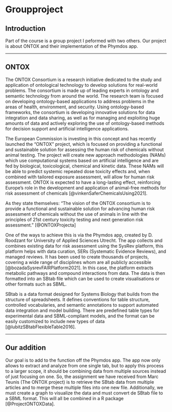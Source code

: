 # Groupproject

## Introduction {-}

Part of the course is a group project I peformed with two others. Our project is about ONTOX and their implementation of the Phymdos app.

----

## ONTOX {-}

The ONTOX Consortium is a research initiative dedicated to the study and application of ontological technology to develop solutions for real-world problems. The consortium is made up of leading experts in ontology and semantic technology from around the world. The research team is focused on developing ontology-based applications to address problems in the areas of health, environment, and security. Using ontology-based frameworks, the consortium is developing innovative solutions for data integration and data sharing, as well as for managing and exploiting huge amounts of data and actively exploring the use of ontology-based methods for decision support and artificial intelligence applications. 

The European Commission is investing in this concept and has recently launched the "ONTOX" project, which is focused on providing a functional and sustainable solution for assessing the human risk of chemicals without animal testing. The project will create new approach methodologies (NAMs) which use computational systems based on artificial intelligence and are fed by biological, toxicological, chemical and kinetic data. These NAMs will be able to predict systemic repeated dose toxicity effects and, when combined with tailored exposure assessment, will allow for human risk assessment. ONTOX is expected to have a long-lasting effect, reinforcing Europe's role in the development and application of animal-free methods for risk assessment of chemicals [@vinkenSaferChemicalsUsing2021].

As they state themselves: “The vision of the ONTOX consortium is to provide a functional and sustainable solution for advancing human risk assessment of chemicals without the use of animals in line with the principles of 21st century toxicity testing and next generation risk assessment.” [@ONTOXProjecta]

One of the ways to achieve this is via the Phymdos app, created by D. Roodzant for University of Applied Sciences Utrecht. The app collects and combines existing data for risk assessment using the SysRev platform, this platform helps with data curation, SERs (Systematic Evidence Reviews), and managed reviews. It has been used to create thousands of projects, covering a wide range of disciplines whom are all publicly accessible [@bozadaSysrevFAIRPlatform2021]. In this case, the platform extracts metabolic pathways and compound interactions from data. The data is then formatted into an SBtab file which can be used to create visualisations or other formats such as SBML.

SBtab is a data format designed for Systems Biology that builds from the structure of spreadsheets. It defines conventions for table structure, controlled vocabularies, and semantic annotations to support automated data integration and model building. There are predefined table types for experimental data and SBML-compliant models, and the format can be easily customized to include new types of data [@lubitzSBtabFlexibleTable2016].

----

## Our addition {-}

Our goal is to add to the function off the Phymdos app. The app now only allows to extract and analyze from one single tab, but to apply this process to a larger scope, it should be combining data from multiple sources instead of just focusing on one. So, the assignment we have received from Marc Teunis (The ONTOX project) is to retrieve the SBtab data from multiple articles and to merge these multiple files into one new file. Additionally, we must create a graph to visualize the data and must convert de SBtab file to a SBML format. This will all be combined in a R package [@ProjectONTOXData].

